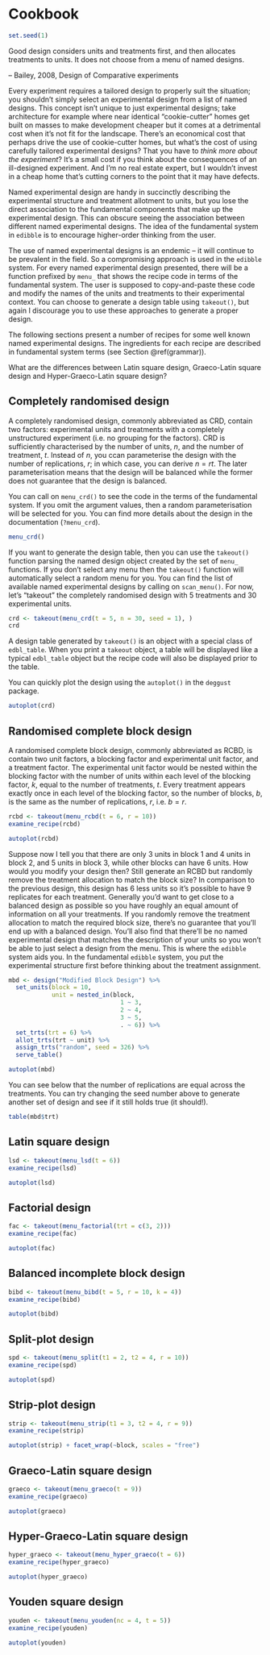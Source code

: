 # Cookbook {#cookbook}

```r
set.seed(1)
```

::: {.blockquote}
Good design considers units and treatments first, and then allocates treatments to units. It does not choose from a menu of named designs. 

-- Bailey, 2008, Design of Comparative experiments
:::

Every experiment requires a tailored design to properly suit the situation; you shouldn't simply select an experimental design from a list of named designs. This concept isn't unique to just experimental designs; take architecture for example where near identical "cookie-cutter" homes get built on masses to make development cheaper but it comes at a detrimental cost when it's not fit for the landscape. There's an economical cost that perhaps drive the use of cookie-cutter homes, but what's the cost of using carefully tailored experimental designs? That you have to _think more about the experiment_? It's a small cost if you think about the consequences of an ill-designed experiment. And I'm no real estate expert, but I wouldn't invest in a cheap home that's cutting corners to the point that it may have defects. 

Named experimental design are handy in succinctly describing the experimental structure and treatment allotment to units, but you lose the direct association to the fundamental components that make up the experimental design. This can obscure seeing the association between different named experimental designs. The idea of the fundamental system in `edibble` is to encourage higher-order thinking from the user. 

The use of named experimental designs is an endemic -- it will continue to be prevalent in the field.  So a compromising approach is used in the `edibble` system. For every named experimental design presented, there will be a function prefixed by `menu_` that shows the recipe code in terms of the fundamental system. The user is supposed to copy-and-paste these code and modify the names of the units and treatments to their experimental context. You can choose to generate a design table using `takeout()`, but again I discourage you to use these approaches to generate a proper design. 

The following sections present a number of recipes for some well known named experimental designs. The ingredients for each recipe are described in fundamental system terms (see Section \@ref(grammar)). 

::: {.callout .note}

What are the differences between Latin square design, Graeco-Latin square design and Hyper-Graeco-Latin square design?

:::


## Completely randomised design 

A completely randomised design, commonly abbreviated as CRD, contain two factors: experimental units and treatments with a completely unstructured experiment (i.e. no grouping for the factors). CRD is sufficiently characterised by the number of units, $n$, and the number of treatment, $t$. Instead of $n$, you ccan parameterise the design with the number of replications, $r$; in which case, you can derive $n = rt$. The later parameterisation means that the design will be balanced while the former does not guarantee that the design is balanced. 

You can call on `menu_crd()` to see the code in the terms of the fundamental system. If you omit the argument values, then a random parameterisation will be selected for you. You can find more details about the design in the documentation (`?menu_crd`).

```r
menu_crd()
```

If you want to generate the design table, then you can use the `takeout()` function parsing the named design object created by the set of `menu_` functions. If you don't select any menu then the `takeout()` function will automatically select a random menu for you. You can find the list of available named experimental designs by calling on `scan_menu()`. For now, let's "takeout" the completely randomised design with 5 treatments and 30 experimental units.


```r
crd <- takeout(menu_crd(t = 5, n = 30, seed = 1), )
crd
```

A design table generated by `takeout()` is an object with a special class of `edbl_table`. When you print a `takeout` object, a table will be displayed like a typical `edbl_table` object but the recipe code will also be displayed prior to the table. 


You can quickly plot the design using the `autoplot()` in the `deggust` package. 

```r
autoplot(crd)
```



## Randomised complete block design

A randomised complete block design, commonly abbreviated as RCBD, is contain two unit factors, a blocking factor and experimental unit factor, and a treatment factor. The experimental unit factor would be nested within the blocking factor with the number of units within each level of the blocking factor, $k$, equal to the number of treatments, $t$. Every treatment appears exactly once in each level of the blocking factor, so the number of blocks, $b$, is the same as the number of replications, $r$, i.e. $b = r$. 

```r
rcbd <- takeout(menu_rcbd(t = 6, r = 10))
examine_recipe(rcbd)
```

```r
autoplot(rcbd)
```

Suppose now I tell you that there are only 3 units in block 1 and 4 units in block 2, and 5 units in block 3, while other blocks can have 6 units. How would you modify your design then? Still generate an RCBD but randomly remove the treatment allocation to match the block size? In comparison to the previous design, this design has 6 less units so it's possible to have 9 replicates for each treatment. Generally you'd want to get close to a balanced design as possible so you have roughly an equal amount of information on all your treatments. If you randomly remove the treatment allocation to match the required block size, there's no guarantee that you'll end up with a balanced design. You'll also find that there'll be no named experimental design that matches the description of your units so you won't be able to just select a design from the menu. This is where the `edibble` system aids you. In the fundamental `edibble` system, you put the experimental structure first before thinking about the treatment assignment. 

```r
mbd <- design("Modified Block Design") %>%
  set_units(block = 10,
            unit = nested_in(block, 
                               1 ~ 3,
                               2 ~ 4,
                               3 ~ 5,
                               . ~ 6)) %>%
  set_trts(trt = 6) %>%
  allot_trts(trt ~ unit) %>%
  assign_trts("random", seed = 326) %>%
  serve_table()
```

```r
autoplot(mbd)
```

You can see below that the number of replications are equal across the treatments. You can try changing the seed number above to generate another set of design and see if it still holds true (it should!).

```r
table(mbd$trt)
```




## Latin square design

```r
lsd <- takeout(menu_lsd(t = 6))
examine_recipe(lsd)
```

```r
autoplot(lsd)
```

## Factorial design

```r
fac <- takeout(menu_factorial(trt = c(3, 2)))
examine_recipe(fac)
```

```r
autoplot(fac)
```

## Balanced incomplete block design

```r
bibd <- takeout(menu_bibd(t = 5, r = 10, k = 4))
examine_recipe(bibd)
```
```r
autoplot(bibd)
```


## Split-plot design

```r
spd <- takeout(menu_split(t1 = 2, t2 = 4, r = 10))
examine_recipe(spd)
```

```r
autoplot(spd)
```

## Strip-plot design

```r
strip <- takeout(menu_strip(t1 = 3, t2 = 4, r = 9))
examine_recipe(strip)
```

```r
autoplot(strip) + facet_wrap(~block, scales = "free")
```

## Graeco-Latin square design

```r
graeco <- takeout(menu_graeco(t = 9))
examine_recipe(graeco)
```

```r
autoplot(graeco)
```

## Hyper-Graeco-Latin square design

```r
hyper_graeco <- takeout(menu_hyper_graeco(t = 6))
examine_recipe(hyper_graeco)
```

```r
autoplot(hyper_graeco)
```

## Youden square design

```r
youden <- takeout(menu_youden(nc = 4, t = 5))
examine_recipe(youden)
```

```r
autoplot(youden)
```

